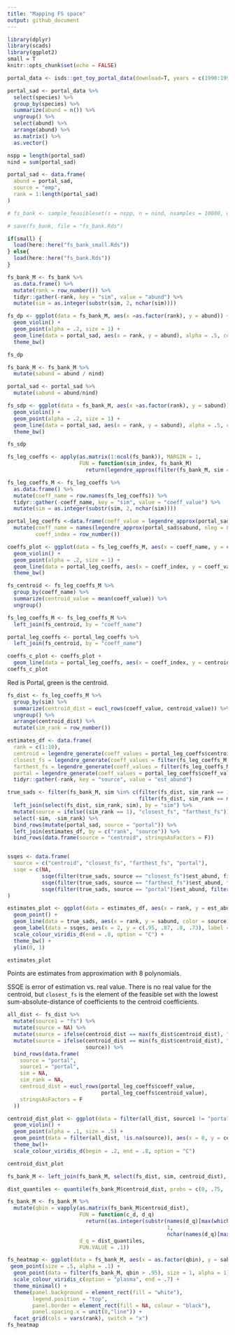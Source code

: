 ```yaml
---
title: "Mapping FS space"
output: github_document
---
```


```r
library(dplyr)
library(scads)
library(ggplot2)
small = T
knitr::opts_chunk$set(echo = FALSE)
```

```r
portal_data <- isds::get_toy_portal_data(download=T, years = c(1990:1995))

portal_sad <- portal_data %>%
  select(species) %>%
  group_by(species) %>%
  summarize(abund = n()) %>%
  ungroup() %>%
  select(abund) %>%
  arrange(abund) %>%
  as.matrix() %>%
  as.vector()

nspp = length(portal_sad)
nind = sum(portal_sad)

portal_sad <- data.frame(
  abund = portal_sad,
  source = "emp",
  rank = 1:length(portal_sad)
)

```

```r

# fs_bank <- sample_feasibleset(s = nspp, n = nind, nsamples = 10000, distinct = TRUE)

# save(fs_bank, file = "fs_bank.Rds")

if(small) {
  load(here::here("fs_bank_small.Rds"))
} else{
  load(here::here("fs_bank.Rds"))
}

```

```r
fs_bank_M <- fs_bank %>%
  as.data.frame() %>%
  mutate(rank = row_number()) %>%
  tidyr::gather(-rank, key = "sim", value = "abund") %>%
  mutate(sim = as.integer(substr(sim, 2, nchar(sim))))

```

```r
fs_dp <- ggplot(data = fs_bank_M, aes(x =as.factor(rank), y = abund)) + 
  geom_violin() +
  geom_point(alpha = .2, size = 1) +
  geom_line(data = portal_sad, aes(x = rank, y = abund), alpha = .5, color = "red") +
  theme_bw()

fs_dp

```

```r

fs_bank_M <- fs_bank_M %>%
  mutate(sabund = abund / nind)

portal_sad <- portal_sad %>%
  mutate(sabund = abund/nind)

fs_sdp <- ggplot(data = fs_bank_M, aes(x =as.factor(rank), y = sabund)) + 
  geom_violin() +
  geom_point(alpha = .2, size = 1) +
  geom_line(data = portal_sad, aes(x = rank, y = sabund), alpha = .5, color = "red") +
  theme_bw()

fs_sdp
```

```r

fs_leg_coeffs <- apply(as.matrix(1:ncol(fs_bank)), MARGIN = 1, 
                       FUN = function(sim_index, fs_bank_M) 
                         return(legendre_approx(filter(fs_bank_M, sim == sim_index)$sabund, nleg = 8)$coefficients), fs_bank_M = fs_bank_M)

fs_leg_coeffs_M <- fs_leg_coeffs %>%
  as.data.frame() %>%
  mutate(coeff_name = row.names(fs_leg_coeffs)) %>%
  tidyr::gather(-coeff_name, key = "sim", value = "coeff_value") %>%
  mutate(sim = as.integer(substr(sim, 2, nchar(sim))))

portal_leg_coeffs <-data.frame(coeff_value = legendre_approx(portal_sad$sabund, nleg = 8)$coefficients) %>%
  mutate(coeff_name = names(legendre_approx(portal_sad$sabund, nleg = 8)$coefficients),
         coeff_index = row_number())

coeffs_plot <- ggplot(data = fs_leg_coeffs_M, aes(x = coeff_name, y = coeff_value)) +
  geom_violin() +
  geom_point(alpha = .2, size = 1) +
  geom_line(data = portal_leg_coeffs, aes(x = coeff_index, y = coeff_value), alpha = .5, color = "red") +
  theme_bw()

```

```r

fs_centroid <- fs_leg_coeffs_M %>%
  group_by(coeff_name) %>%
  summarize(centroid_value = mean(coeff_value)) %>%
  ungroup()

fs_leg_coeffs_M <- fs_leg_coeffs_M %>%
  left_join(fs_centroid, by = "coeff_name")

portal_leg_coeffs <- portal_leg_coeffs %>%
  left_join(fs_centroid, by = "coeff_name")

coeffs_c_plot <- coeffs_plot + 
  geom_line(data = portal_leg_coeffs, aes(x = coeff_index, y = centroid_value), color = "green") 
coeffs_c_plot
```

Red is Portal, green is the centroid.

```r
fs_dist <- fs_leg_coeffs_M %>%
  group_by(sim) %>%
  summarize(centroid_dist = eucl_rows(coeff_value, centroid_value)) %>%
  ungroup() %>%
  arrange(centroid_dist) %>%
  mutate(sim_rank = row_number())

estimates_df <- data.frame(
  rank = c(1:10),
  centroid = legendre_generate(coeff_values = portal_leg_coeffs$centroid_value, nleg = 8, nspp = 10),
  closest_fs = legendre_generate(coeff_values = filter(fs_leg_coeffs_M, sim == filter(fs_dist, sim_rank == 1)$sim)$coeff_value, nleg = 8, nspp = 10),
  farthest_fs = legendre_generate(coeff_values = filter(fs_leg_coeffs_M, sim == filter(fs_dist, sim_rank == max(fs_dist$sim_rank))$sim)$coeff_value, nleg = 8, nspp = 10),
  portal = legendre_generate(coeff_values = portal_leg_coeffs$coeff_value, nleg = 8, nspp = 10)) %>%
  tidyr::gather(-rank, key = "source", value = "est_abund")

true_sads <- filter(fs_bank_M, sim %in% c(filter(fs_dist, sim_rank == 1)$sim, 
                                          filter(fs_dist, sim_rank == max(fs_dist$sim_rank))$sim)) %>%
  left_join(select(fs_dist, sim_rank, sim), by = "sim") %>%
  mutate(source = ifelse((sim_rank == 1), "closest_fs", "farthest_fs")) %>%
  select(-sim, -sim_rank) %>%
  bind_rows(mutate(portal_sad, source = "portal")) %>%
  left_join(estimates_df, by = c("rank", "source")) %>%
  bind_rows(data.frame(source = "centroid", stringsAsFactors = F))


ssqes <- data.frame(
  source = c("centroid", "closest_fs", "farthest_fs", "portal"),
  ssqe = c(NA,
           ssqe(filter(true_sads, source == "closest_fs")$est_abund, filter(true_sads, source == "closest_fs")$sabund), 
           ssqe(filter(true_sads, source == "farthest_fs")$est_abund, filter(true_sads, source == "farthest_fs")$sabund),
           ssqe(filter(true_sads, source == "portal")$est_abund, filter(true_sads, source == "portal")$sabund))
)

estimates_plot <- ggplot(data = estimates_df, aes(x = rank, y = est_abund, color = source)) +
  geom_point() +
  geom_line(data = true_sads, aes(x = rank, y = sabund, color = source), alpha = .2) +
  geom_label(data = ssqes, aes(x = 2, y = c(.95, .87, .8, .73), label = paste0("ssqe: ", format(signif(ssqe, 2), scientific = FALSE)), color = source), show.legend = FALSE) +
  scale_colour_viridis_d(end = .8, option = "C") +
  theme_bw() +
  ylim(0, 1)

estimates_plot
```

Points are estimates from approximation with 8 polynomials. 

SSQE is error of estimation vs. real value. There is no real value for the centroid, but `closest_fs` is the element of the feasible set with the lowest sum-absolute-distance of coefficients to the centroid coefficients. 

```r
all_dist <- fs_dist %>%
  mutate(source1 = "fs") %>%
  mutate(source = NA) %>%
  mutate(source = ifelse(centroid_dist == max(fs_dist$centroid_dist), "farthest_fs", source)) %>%
  mutate(source = ifelse(centroid_dist == min(fs_dist$centroid_dist), "closest_fs", 
                         source)) %>%
  bind_rows(data.frame(
    source = "portal",
    source1 = "portal",
    sim = NA,
    sim_rank = NA,
    centroid_dist = eucl_rows(portal_leg_coeffs$coeff_value, 
                              portal_leg_coeffs$centroid_value),
    stringsAsFactors = F
  ))

centroid_dist_plot <- ggplot(data = filter(all_dist, source1 != "portal"), aes(x = 0, y = centroid_dist)) +
  geom_violin() +
  geom_point(alpha = .1, size = .5) +
  geom_point(data = filter(all_dist, !is.na(source)), aes(x = 0, y = centroid_dist, color = source), size = 2) +
  theme_bw()+
  scale_colour_viridis_d(begin = .2, end = .8, option = "C")

centroid_dist_plot

```

```r

fs_bank_M <- left_join(fs_bank_M, select(fs_dist, sim, centroid_dist), by = "sim")

dist_quantiles <- quantile(fs_bank_M$centroid_dist, probs = c(0, .75, .85, .95, .975, .99, 1))

fs_bank_M <- fs_bank_M %>%
  mutate(qbin = vapply(as.matrix(fs_bank_M$centroid_dist), 
                       FUN = function(c_d, d_q) 
                         return((as.integer(substr(names(d_q)[max(which(d_q <= c_d))],
                                                   1,
                                                   nchar(names(d_q)[max(which(d_q <= c_d))]) - 1))) / 100),
                       d_q = dist_quantiles,
                       FUN.VALUE = .1))

fs_heatmap <- ggplot(data = fs_bank_M, aes(x = as.factor(qbin), y = sabund, color = qbin)) +
 geom_point(size = .5, alpha = .1) +
  geom_point(data = filter(fs_bank_M, qbin > .95), size = 1, alpha = 1) + 
  scale_colour_viridis_c(option = "plasma", end = .7) +
  theme_minimal() +
  theme(panel.background = element_rect(fill = "white"),
        legend.position = "top",
        panel.border = element_rect(fill = NA, colour = "black"),
        panel.spacing.x = unit(0,"line")) +
  facet_grid(cols = vars(rank), switch = "x")
fs_heatmap

```

```r

```
